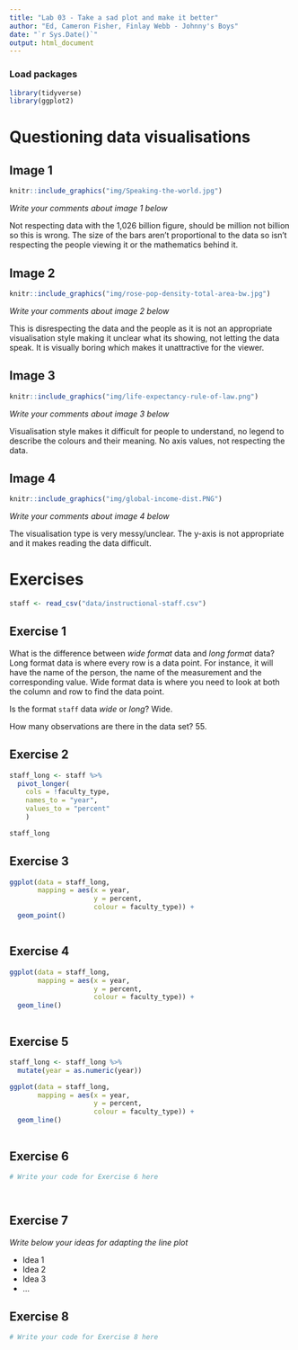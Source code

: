 ```yaml
---
title: "Lab 03 - Take a sad plot and make it better"
author: "Ed, Cameron Fisher, Finlay Webb - Johnny's Boys"
date: "`r Sys.Date()`"
output: html_document
---
```


### Load packages

```r
library(tidyverse)
library(ggplot2)
```


# Questioning data visualisations

## Image 1

```r
knitr::include_graphics("img/Speaking-the-world.jpg")
```

_Write your comments about image 1 below_

Not respecting data with the 1,026 billion figure, should be million not billion so this is wrong. The size of the bars aren't proportional to the data so isn't respecting the people viewing it or the mathematics behind it.



## Image 2

```r
knitr::include_graphics("img/rose-pop-density-total-area-bw.jpg")
```

_Write your comments about image 2 below_

This is disrespecting the data and the people as it is not an appropriate visualisation style making it unclear what its showing, not letting the data speak. It is visually boring which makes it unattractive for the viewer.


## Image 3

```r
knitr::include_graphics("img/life-expectancy-rule-of-law.png")
```

_Write your comments about image 3 below_

Visualisation style makes it difficult for people to understand, no legend to describe the colours and their meaning. No axis values, not respecting the data.


## Image 4

```r
knitr::include_graphics("img/global-income-dist.PNG")
```

_Write your comments about image 4 below_

The visualisation type is very messy/unclear. The y-axis is not appropriate and it makes reading the data difficult.


# Exercises

```r
staff <- read_csv("data/instructional-staff.csv")
```


## Exercise 1

What is the difference between *wide format* data and *long format* data?
Long format data is where every row is a data point. For instance, it will have the name of the person, the name of the measurement and the corresponding value. Wide format data is where you need to look at both the column and row to find the data point.

Is the format `staff` data *wide* or *long*?
Wide.

How many observations are there in the data set?
55.



## Exercise 2

```r

staff_long <- staff %>%
  pivot_longer(
    cols = !faculty_type, 
    names_to = "year",
    values_to = "percent"
    )

staff_long
```


## Exercise 3

```r
ggplot(data = staff_long,
       mapping = aes(x = year, 
                     y = percent, 
                     colour = faculty_type)) +
  geom_point()



```

## Exercise 4

```r
ggplot(data = staff_long,
       mapping = aes(x = year, 
                     y = percent, 
                     colour = faculty_type)) +
  geom_line()



```

## Exercise 5

```r


staff_long <- staff_long %>%
  mutate(year = as.numeric(year))
```


```r
ggplot(data = staff_long,
       mapping = aes(x = year, 
                     y = percent, 
                     colour = faculty_type)) +
  geom_line()



```

## Exercise 6

```r
# Write your code for Exercise 6 here




```

## Exercise 7

_Write below your ideas for adapting the line plot_

* Idea 1
* Idea 2
* Idea 3
* ...


## Exercise 8

```r
# Write your code for Exercise 8 here



```

